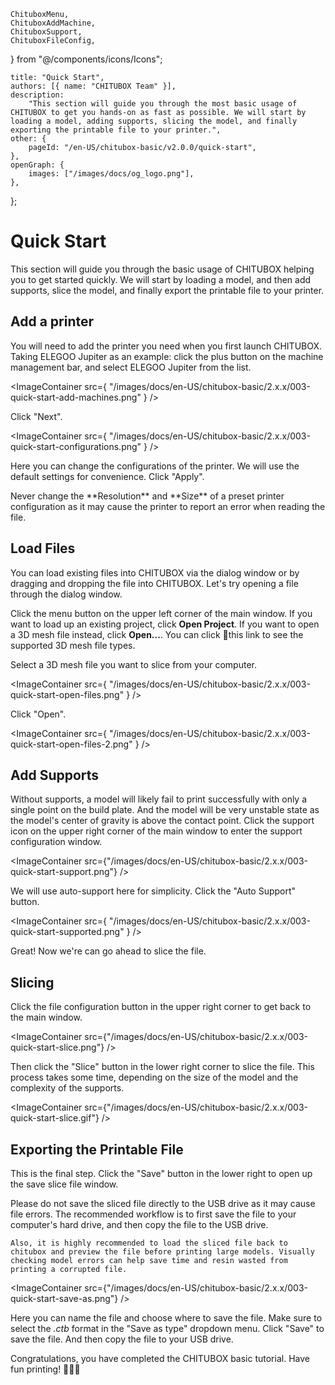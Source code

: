 	ChituboxMenu,
	ChituboxAddMachine,
	ChituboxSupport,
	ChituboxFileConfig,
} from "@/components/icons/Icons";

	title: "Quick Start",
	authors: [{ name: "CHITUBOX Team" }],
	description:
		"This section will guide you through the most basic usage of CHITUBOX to get you hands-on as fast as possible. We will start by loading a model, adding supports, slicing the model, and finally exporting the printable file to your printer.",
	other: {
		pageId: "/en-US/chitubox-basic/v2.0.0/quick-start",
	},
	openGraph: {
		images: ["/images/docs/og_logo.png"],
	},
};

# Quick Start

This section will guide you through the basic usage of CHITUBOX helping you to get started quickly. We will start by loading a model, and then add supports, slice the model, and finally export the printable file to your printer.

## Add a printer

You will need to add the printer you need when you first launch CHITUBOX. Taking ELEGOO Jupiter as an example: click the plus button <ChituboxAddMachine size={24} /> on the machine management bar, and select ELEGOO Jupiter from the list.

<ImageContainer
	src={
		"/images/docs/en-US/chitubox-basic/2.x.x/003-quick-start-add-machines.png"
	}
/>

Click "Next".

<ImageContainer
	src={
		"/images/docs/en-US/chitubox-basic/2.x.x/003-quick-start-configurations.png"
	}
/>

Here you can change the configurations of the printer. We will use the default settings for convenience. Click "Apply".

<Admonition type="warning">
	Never change the **Resolution** and **Size** of a preset printer
	configuration as it may cause the printer to report an error when reading
	the file.
</Admonition>

## Load Files

You can load existing files into CHITUBOX via the dialog window or by dragging and dropping the file into CHITUBOX. Let's try opening a file through the dialog window.

Click the menu button  on the upper left corner of the main window. If you want to load up an existing project, click **Open Project**. If you want to open a 3D mesh file instead, click **Open...**. You can click <Link href="/en-US/chitubox-basic/latest/introduction#supported-file-formats">🔗this link</Link> to see the supported 3D mesh file types. 

Select a 3D mesh file you want to slice from your computer.

<ImageContainer
	src={
		"/images/docs/en-US/chitubox-basic/2.x.x/003-quick-start-open-files.png"
	}
/>

Click "Open".

<ImageContainer
	src={
		"/images/docs/en-US/chitubox-basic/2.x.x/003-quick-start-open-files-2.png"
	}
/>

## Add Supports

Without supports, a model will likely fail to print successfully with only a single point on the build plate. And  the model will be very unstable state as the model's center of gravity is above the contact point. Click the support icon <ChituboxSupport size={24} /> on the upper right corner of the main window to enter the support configuration window.

<ImageContainer
	src={"/images/docs/en-US/chitubox-basic/2.x.x/003-quick-start-support.png"}
/>

We will use auto-support here for simplicity. Click the "Auto Support" button.

<ImageContainer
	src={
		"/images/docs/en-US/chitubox-basic/2.x.x/003-quick-start-supported.png"
	}
/>

Great! Now we're can go ahead to slice the file.

## Slicing

Click the file configuration button <ChituboxFileConfig size={24} /> in the upper right corner to get back to the main window.

<ImageContainer
	src={"/images/docs/en-US/chitubox-basic/2.x.x/003-quick-start-slice.png"}
/>

Then click the "Slice" button in the lower right corner to slice the file. This process takes some time, depending on the size of the model and the complexity of the supports.

<ImageContainer
	src={"/images/docs/en-US/chitubox-basic/2.x.x/003-quick-start-slice.gif"}
/>

## Exporting the Printable File

This is the final step. Click the "Save" button in the lower right to open up the save slice file window.

<Admonition type="warning">
	Please do not save the sliced file directly to the USB drive as it may cause file errors.
	The recommended workflow is to first save the file to your computer's hard drive, and then copy the file to the USB drive.

    Also, it is highly recommended to load the sliced file back to chitubox and preview the file before printing large models. Visually checking model errors can help save time and resin wasted from printing a corrupted file.
</Admonition>

<ImageContainer
	src={"/images/docs/en-US/chitubox-basic/2.x.x/003-quick-start-save-as.png"}
/>

Here you can name the file and choose where to save the file. Make sure to select the _.ctb_ format in the "Save as type" dropdown menu. Click "Save" to save the file. And then copy the file to your USB drive.

Congratulations, you have completed the CHITUBOX basic tutorial. Have fun printing! 🎉🎉🎉
